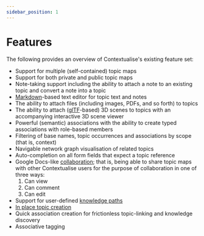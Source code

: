 ```yaml
---
sidebar_position: 1
---
```


# Features

The following provides an overview of Contextualise's existing feature set:

* Support for multiple (self-contained) topic maps
* Support for both private and public topic maps
* Note-taking support including the ability to attach a note to an existing topic and convert a note into a topic
* [Markdown](https://daringfireball.net/projects/markdown/syntax)-based text editor for topic text and notes
* The ability to attach files (including images, PDFs, and so forth) to topics
* The ability to attach ([glTF](https://www.khronos.org/gltf/)-based) 3D scenes to topics with an accompanying interactive 3D scene viewer
* Powerful (semantic) associations with the ability to create typed associations with role-based members
* Filtering of base names, topic occurrences and associations by scope (that is, context)
* Navigable network graph visualisation of related topics
* Auto-completion on all form fields that expect a topic reference
* Google Docs-like [collaboration](https://brettkromkamp.com/posts/contextualise-collaboration/); that is, being able to share topic maps with other Contextualise users for the purpose of collaboration in one of three ways:
   1. Can view
   2. Can comment
   3. Can edit
* Support for user-defined [knowledge paths](https://brettkromkamp.com/posts/knowledge-paths/)
* [In place topic creation](https://brettkromkamp.com/posts/in-place-topic-creation/)
* Quick association creation for frictionless topic-linking and knowledge discovery
* Associative tagging